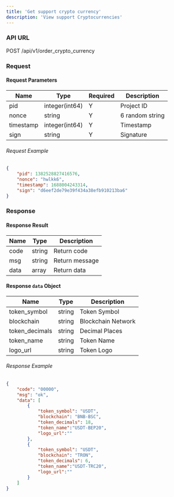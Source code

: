 ```yaml
---
title: 'Get support crypto currency'
description: 'View support Cryptocurrencies'
---
```


### API URL

POST /api/v1/order_crypto_currency

### Request

#### Request Parameters
| Name       | Type           | Required | Description          |
|------------|----------------|----------|----------------------|
| pid        | integer(int64) | Y     | Project ID           |
| nonce      | string         | Y     | 6 random string |
| timestamp  | integer(int64) | Y     | Timestamp            |
| sign       | string         | Y     | Signature            |


###### Request Example

```json
{
    "pid": 1382528827416576,
    "nonce": "hwlkk6",
    "timestamp": 1688004243314,
    "sign": "d6eef2de79e39f434a38efb910213ba6"
}
```

### Response

#### Response Result

| Name  | Type     | Description          |
| ----- | ------ | --------------------- |
| code  | string | Return code           |
| msg   | string | Return message        |
| data  | array | Return data    |

#### Response `data` Object

| Name  | Type     | Description          |
|----------------|----------------|------------------------|
| token_symbol      | string         | Token Symbol             |
| blockchain   | string         | Blockchain Network               |
| token_decimals   | string         | Decimal Places               |
| token_name | string         | Token Name              |
| logo_url   | string | Token Logo    |


###### Response Example

```json
{
    "code": "00000",
    "msg": "ok",
    "data": [
        {
            "token_symbol": "USDT",
            "blockchain": "BNB-BSC",
            "token_decimals": 18,
            "token_name":"USDT-BEP20",
            "logo_url":""
        },
        {
            "token_symbol": "USDT",
            "blockchain": "TRON",
            "token_decimals": 6,
            "token_name":"USDT-TRC20",
            "logo_url":""
        }
    ]
}
```
